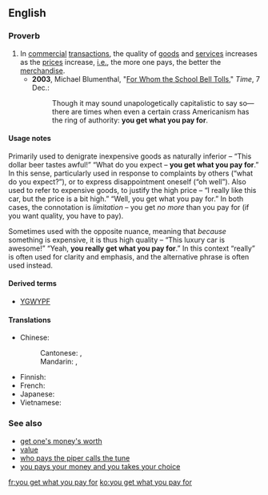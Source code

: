 ==English==

===Proverb===
{{head|en|proverb|head=[[you]] [[get]] [[what]] [[you]] [[pay]] [[for]]}}

# In [[commercial]] [[transaction]]s, the quality of [[goods]] and [[services]] increases as the [[price]]s increase, [[i.e.]], the more one pays, the better the [[merchandise]].
#* '''2003''', Michael Blumenthal, "[http://www.time.com/time/magazine/article/0,9171,557024,00.html For Whom the School Bell Tolls]," ''Time'', 7 Dec.:
#*: Though it may sound unapologetically capitalistic to say so—there are times when even a certain crass Americanism has the ring of authority: '''you get what you pay for'''.

====Usage notes====
Primarily used to denigrate inexpensive goods as naturally inferior – “This dollar beer tastes awful!” “What do you expect – '''you get what you pay for'''.” In this sense, particularly used in response to complaints by others (“what do you expect?”), or to express disappointment oneself (“oh well”). Also used to refer to expensive goods, to justify the high price – “I really like this car, but the price is a bit high.” “Well, you get what you pay for.” In both cases, the connotation is ''limitation'' – you get ''no more'' than you pay for (if you want quality, you have to pay).

Sometimes used with the opposite nuance, meaning that ''because'' something is expensive, it is thus high quality – “This luxury car is awesome!” “Yeah, '''you really get what you pay for'''.” In this context “really” is often used for clarity and emphasis, and the alternative phrase {{m|en|get one's money's worth}} is often used instead.

====Derived terms====
* [[YGWYPF]]

====Translations====
{{trans-top|quality of goods increases as the prices increases}}
* Chinese:
*: Cantonese: {{t|cmn|一分錢，一分貨|sc=Hani}}, {{t|cmn|一分钱，一分货|tr=jat1 fan1 cin4, jat1 fan1 fo3|sc=Hani}}
*: Mandarin: {{t|cmn|一分錢，一分貨|sc=Hani}}, {{t|cmn|一分钱，一分货|tr=yī fēn qián, yī fēn huò|sc=Hani}}
{{trans-mid}}
* Finnish: {{t|fi|sitä saat, mitä tilaat}}
* French: {{t+|fr|en avoir pour son argent}}
* Japanese: {{t+|ja|安物買いの銭失い|tr=やすものがいのぜにうしない, yasumonogai no zeni ushinai|sc=Jpan}}
* Vietnamese: {{t|vi|tiền nào của đó}}
{{trans-bottom}}

===See also===
* [[get one's money's worth]]
* [[value]]
* [[who pays the piper calls the tune]]
* [[you pays your money and you takes your choice]]

[[fr:you get what you pay for]]
[[ko:you get what you pay for]]